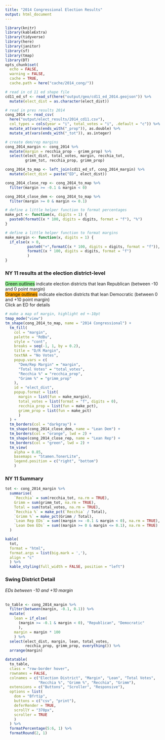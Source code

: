 ```yaml
---
title: "2014 Congressional Election Results"
output: html_document
---
```


```r
library(knitr)
library(kableExtra)
library(tidyverse)
library(here)
library(janitor)
library(sf)
library(tmap)
library(DT)
opts_chunk$set(
  echo = FALSE,
  warning = FALSE,
  cache = TRUE,
  cache.path = here("cache/2014_cong/"))
```

```r
# read in cd 11 ed shape file
cd11_ed_sf <- read_sf(here("output/geo/cd11_ed_2014.geojson")) %>%
  mutate(elect_dist = as.character(elect_dist))

# read in pres results 2014
cong_2014 <- read_csv(
  here("output/elect_results/2014_cd11.csv"),
  col_types = cols(year = "i", total_votes = "i", .default = "c")) %>%
  mutate_at(vars(ends_with("_prop")), as.double) %>%
  mutate_at(vars(ends_with("_tot")), as.integer)

# create dem/rep margins
cong_2014_margin <- cong_2014 %>%
  mutate(margin = recchia_prop - grimm_prop) %>%
  select(elect_dist, total_votes, margin, recchia_tot,
         grimm_tot, recchia_prop, grimm_prop)

cong_2014_to_map <- left_join(cd11_ed_sf, cong_2014_margin) %>%
  mutate(elect_dist = paste("ED", elect_dist))

cong_2014_close_rep <- cong_2014_to_map %>%
  filter(margin >= -0.1 & margin < 0)

cong_2014_close_dem <- cong_2014_to_map %>%
  filter(margin >= 0 & margin <= 0.1)

# define a little helper function to format percentages
make_pct <- function(x, digits = 1) {
  paste0(formatC(x * 100, digits = digits, format = "f"), "%")
}

# define a little helper function to format margins
make_margin <- function(x, digits = 1) {
  if_else(x > 0,
          paste0("+",formatC(x * 100, digits = digits, format = "f")),
          formatC(x * 100, digits = digits, format = "f")
          )
}
```

### NY 11 results at the election district-level

<span style="background-color:lightgreen">Green outlines</span> indicate election districts that lean Republican (between -10 and 0 point margin)  
<span style="background-color:orange">Orange outlines</span> indicate election districts that lean Democratic (between 0 and +10 point margin)  
Click an ED for details 

```r

# make a map of margin, highlight ed +-10pt
tmap_mode("view")
tm_shape(cong_2014_to_map, name = "2014 Congressional") +
  tm_fill(
    col = "margin",
    palette = "RdBu",
    style = "cont",
    breaks = seq(-1, 1, by = 0.2),
    title = "D/R Margin",
    textNA = "No Votes",
    popup.vars = c(
      "Dem/Rep Margin" = "margin",
      "Total Votes" = "total_votes",
      "Recchia %" = "recchia_prop",
      "Grimm %" = "grimm_prop"
    ),
    id = "elect_dist",
    popup.format = list(
      margin = list(fun = make_margin),
      total_votes = list(format = "f", digits = 0),
      recchia_prop = list(fun = make_pct),
      grimm_prop = list(fun = make_pct)
      )
  ) +
  tm_borders(col = "darkgray") +
  tm_shape(cong_2014_close_dem, name = "Lean Dem") +
  tm_borders(col = "orange", lwd = 2) +
  tm_shape(cong_2014_close_rep, name = "Lean Rep") +
  tm_borders(col = "green", lwd = 2) +
  tm_view(
    alpha = 0.85,
    basemaps = "Stamen.TonerLite",
    legend.position = c("right", "bottom")
    )
```

### NY 11 Summary
```r
tot <- cong_2014_margin %>%
  summarise(
    `Recchia` = sum(recchia_tot, na.rm = TRUE),
    Grimm = sum(grimm_tot, na.rm = TRUE),
    Total = sum(total_votes, na.rm = TRUE),
    `Recchia %` = make_pct(`Recchia` / Total),
    `Grimm %` = make_pct(Grimm / Total),
    `Lean Rep EDs` = sum((margin >= -0.1 & margin < 0), na.rm = TRUE),
    `Lean Dem EDs` = sum((margin >= 0 & margin <= 0.1), na.rm = TRUE)
  )

kable(
  tot,
  format = "html",
  format.args = list(big.mark = ','),
  align = "c"
  ) %>%
  kable_styling(full_width = FALSE, position = "left")
```

### Swing District Detail
*EDs between -10 and +10 margin*  
<br>
```r
to_table <- cong_2014_margin %>%
  filter(between(margin, -0.1, 0.1)) %>%
  mutate(
    lean = if_else(
      (margin >= -0.1 & margin < 0), "Republican", "Democratic"
      ),
    margin = margin * 100
    ) %>%
  select(elect_dist, margin, lean, total_votes,
         recchia_prop, grimm_prop, everything()) %>%
  arrange(margin)

datatable(
  to_table,
  class = "row-border hover",
  rownames = FALSE,
  colnames = c("Election District", "Margin", "Lean", "Total Votes",
               "Recchia %", "Grimm %", "Recchia", "Grimm"),
  extensions = c("Buttons", "Scroller", "Responsive"),
  options = list(
    dom = "Bfrtip",
    buttons = c("csv", "print"),
    deferRender = TRUE,
    scrollY = "370px",
    scroller = TRUE
    )
  ) %>%
  formatPercentage(5:6, 1) %>%
  formatRound(2, 1)
```


